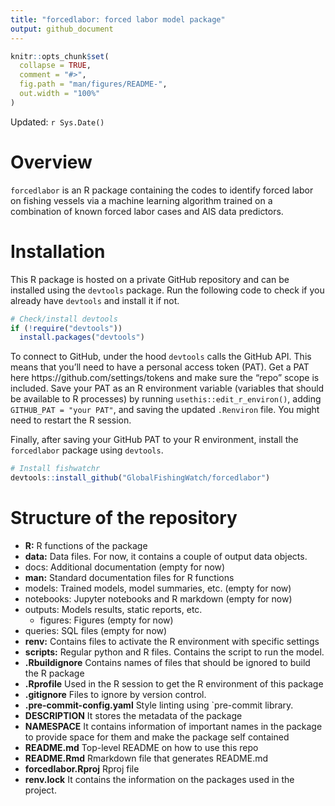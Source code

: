 ```yaml
---
title: "forcedlabor: forced labor model package"
output: github_document
---
```



```r
knitr::opts_chunk$set(
  collapse = TRUE,
  comment = "#>",
  fig.path = "man/figures/README-",
  out.width = "100%"
)
```

Updated: `r Sys.Date()`

# Overview

`forcedlabor` is an R package containing the codes to identify forced labor
on fishing vessels via a machine learning algorithm trained on a combination of
known forced labor cases and AIS data predictors.

# Installation

This R package is hosted on a private GitHub repository and can be installed
using the `devtools` package. Run the following code to check if you already
have `devtools` and install it if not.


``` r
# Check/install devtools
if (!require("devtools"))
  install.packages("devtools")
```

To connect to GitHub, under the hood `devtools` calls the GitHub API. This means
that you’ll need to have a personal access token (PAT). Get a PAT here
https://github.com/settings/tokens and make sure the “repo” scope is included.
Save your PAT as an R environment variable (variables that should be available
to R processes) by running `usethis::edit_r_environ()`, adding `GITHUB_PAT =
"your PAT"`, and saving the updated `.Renviron` file. You might need to restart
the R session.

Finally, after saving your GitHub PAT to your R environment, install the
`forcedlabor` package using `devtools`.

```r
# Install fishwatchr
devtools::install_github("GlobalFishingWatch/forcedlabor")
```

# Structure of the repository

* **R:**            R functions of the package
* **data:**			    Data files. For now, it contains a couple of output data
                    objects.
* docs:			        Additional documentation (empty for now)
* **man:**          Standard documentation files for R functions
* models:		        Trained models, model summaries, etc. (empty for now)
* notebooks: 	      Jupyter notebooks and R markdown (empty for now)
* outputs:		      Models results, static reports, etc.
  * figures:	      Figures (empty for now)
* queries:		      SQL files (empty for now)
* **renv:**         Contains files to activate the R environment with specific
                    settings
* **scripts:**		  Regular python and R files. Contains the script to run the
                    model.
* **.Rbuildignore** Contains names of files that should be ignored to build
                    the R package
* **.Rprofile**     Used in the R session to get the R environment of this
                    package
* **.gitignore**	  Files to ignore by version control.
* **.pre-commit-config.yaml** Style linting using `pre-commit library.
* **DESCRIPTION**   It stores the metadata of the package
* **NAMESPACE**     It contains information of important names in the package
                    to provide space for them and make the package self
                    contained
* **README.md**		  Top-level README on how to use this repo
* **README.Rmd**    Rmarkdown file that generates README.md
* **forcedlabor.Rproj** Rproj file
* **renv.lock**     It contains the information on the packages used in the
                    project.
